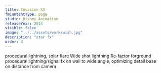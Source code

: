 ```yaml
---
title: Invasion S3
fmContentType: page
studio: Disney Animation
releaseYear: 2014
visible: false
image: "../../assets/work/wish.jpg"
description: "star fx"
order: 4
---
```



procedural lightning, solar flare
Wide shot lightning 
Re-factor forground procedural lightning/signal fx on wall to wide angle, optimizing detail base on distance from camera